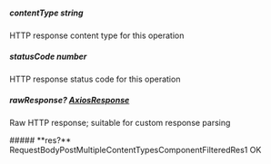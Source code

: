 
##### **contentType** string
HTTP response content type for this operation

##### **statusCode** number
HTTP response status code for this operation

##### **rawResponse?** [AxiosResponse](https://axios-http.com/docs/res_schema)
Raw HTTP response; suitable for custom response parsing

<Collapsible>
    ##### **res?** RequestBodyPostMultipleContentTypesComponentFilteredRes1
    OK
    <Collapsible.Break/>
    <RequestBodyPostMultipleContentTypesComponentFilteredRes1/>
</Collapsible>

